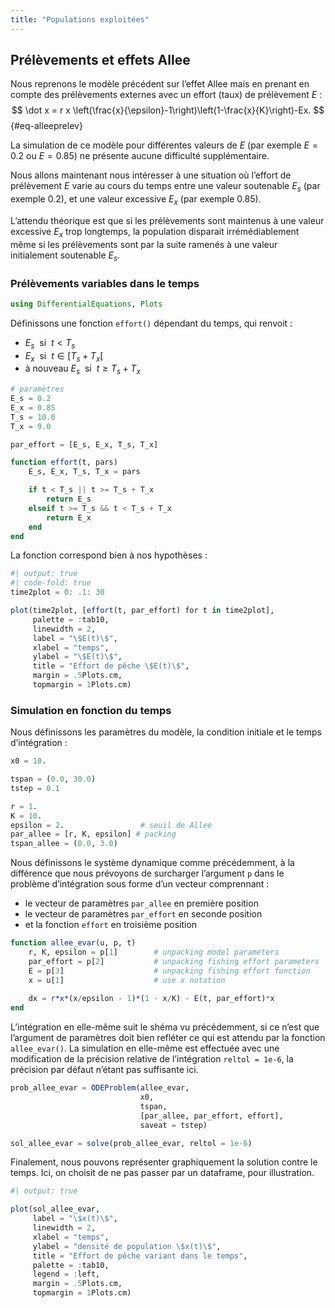 ```yaml
---
title: "Populations exploitées"
---
```



## Prélèvements et effets Allee {#sec-allee-prelev}

Nous reprenons le modèle précédent sur l'effet Allee mais en prenant en compte des prélèvements externes avec un effort (taux) de prélèvement $E$ :
$$
\dot x = r x \left(\frac{x}{\epsilon}-1\right)\left(1-\frac{x}{K}\right)-Ex.
$$ {#eq-alleeprelev}

La simulation de ce modèle pour différentes valeurs de $E$ (par exemple $E=0.2$ ou $E=0.85$) ne présente aucune difficulté supplémentaire.

Nous allons maintenant nous intéresser à une situation où l'effort de prélèvement $E$ varie au cours du temps entre une valeur soutenable $E_s$ (par exemple $0.2$), et une valeur excessive $E_x$ (par exemple $0.85$). 

L'attendu théorique est que si les prélèvements sont maintenus à une valeur excessive $E_x$ trop longtemps, la population disparait irrémédiablement même si les prélèvements sont par la suite ramenés à une valeur initialement soutenable $E_s$.

### Prélèvements variables dans le temps

```julia
using DifferentialEquations, Plots
```



Définissons une fonction `effort()` dépendant du temps, qui renvoit :

- $E_s~$ si $~t<T_s$
- $E_x~$ si $~t\in [T_s+T_x[$
- à nouveau $E_s~$ si $~t\geq T_s+T_x$

```julia
# paramètres
E_s = 0.2
E_x = 0.85
T_s = 10.0
T_x = 9.0

par_effort = [E_s, E_x, T_s, T_x]

function effort(t, pars)
    E_s, E_x, T_s, T_x = pars

    if t < T_s || t >= T_s + T_x
        return E_s
    elseif t >= T_s && t < T_s + T_x
        return E_x
    end
end
```

La fonction correspond bien à nos hypothèses :
```julia
#| output: true
#| code-fold: true
time2plot = 0: .1: 30

plot(time2plot, [effort(t, par_effort) for t in time2plot],
     palette = :tab10,
     linewidth = 2,
     label = "\$E(t)\$",
     xlabel = "temps",
     ylabel = "\$E(t)\$",
     title = "Effort de pêche \$E(t)\$",
     margin = .5Plots.cm,
     topmargin = 1Plots.cm)
```

### Simulation en fonction du temps

Nous définissons les paramètres du modèle, la condition initiale et le temps d'intégration :
```julia
x0 = 10.

tspan = (0.0, 30.0)
tstep = 0.1

r = 1.
K = 10.
epsilon = 2.                 # seuil de Allee
par_allee = [r, K, epsilon] # packing
tspan_allee = (0.0, 3.0)
```


Nous définissons le système dynamique comme précédemment, à la différence que nous prévoyons de surcharger l'argument `p` dans le problème d'intégration sous forme d'un vecteur comprennant :

- le vecteur de paramètres `par_allee` en première position
- le vecteur de paramètres `par_effort` en seconde position
- et la fonction `effort` en troisième position

```julia
function allee_evar(u, p, t)
    r, K, epsilon = p[1]        # unpacking model parameters
    par_effort = p[2]           # unpacking fishing effort parameters
    E = p[3]                    # unpacking fishing effort function
    x = u[1]                    # use x notation
    
    dx = r*x*(x/epsilon - 1)*(1 - x/K) - E(t, par_effort)*x
end
```


L'intégration en elle-même suit le shéma vu précédemment, si ce n'est que l'argument de paramètres doit bien refléter ce qui est attendu par la fonction `allee_evar()`. La simulation en elle-même est effectuée avec une modification de la précision relative de l'intégration `reltol = 1e-6`, la précision par défaut n'étant pas suffisante ici.
```julia
prob_allee_evar = ODEProblem(allee_evar, 
                             x0, 
                             tspan, 
                             [par_allee, par_effort, effort], 
                             saveat = tstep)

sol_allee_evar = solve(prob_allee_evar, reltol = 1e-6)
```

Finalement, nous pouvons représenter graphiquement la solution contre le temps. Ici, on choisit de ne pas passer par un dataframe, pour illustration.

```julia
#| output: true

plot(sol_allee_evar,
     label = "\$x(t)\$",
     linewidth = 2,
     xlabel = "temps",
     ylabel = "densité de population \$x(t)\$",
     title = "Effort de pêche variant dans le temps",
     palette = :tab10,
     legend = :left,
     margin = .5Plots.cm,
     topmargin = 1Plots.cm)
```